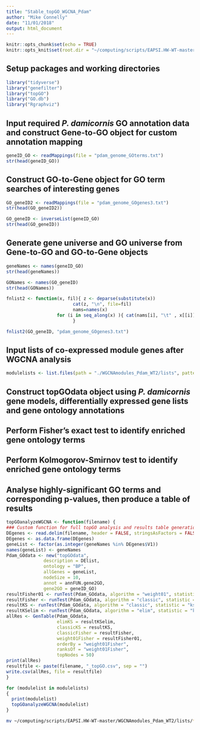 ```yaml
---
title: "Stable_topGO_WGCNA_Pdam"
author: "Mike Connelly"
date: "11/01/2018"
output: html_document
---
```


```r
knitr::opts_chunk$set(echo = TRUE)
knitr::opts_knit$set(root.dir = "~/computing/scripts/EAPSI.HW-WT-master/")
```
## Setup packages and working directories
```r
library("tidyverse")
library("genefilter")
library("topGO")
library("GO.db")
library("Rgraphviz")
```
## Input required *P. damicornis* GO annotation data and construct Gene-to-GO object for custom annotation mapping
```r
geneID_GO <- readMappings(file = "pdam_genome_GOterms.txt")
str(head(geneID_GO))
```
## Construct GO-to-Gene object for GO term searches of interesting genes
```r
GO_geneID2 <- readMappings(file = "pdam_genome_GOgenes3.txt")
str(head(GO_geneID2))
```

```r
GO_geneID <- inverseList(geneID_GO)
str(head(GO_geneID))
```
## Generate gene universe and GO universe from Gene-to-GO and GO-to-Gene objects
```r
geneNames <- names(geneID_GO)
str(head(geneNames))
```
```r
GONames <- names(GO_geneID)
str(head(GONames))
```
```r
fnlist2 <- function(x, fil){ z <- deparse(substitute(x))
                         cat(z, "\n", file=fil)
                         nams=names(x) 
                   for (i in seq_along(x) ){ cat(nams[i], "\t" , x[[i]],"\n", file=fil, append=TRUE) }
                         }
```
```r
fnlist2(GO_geneID, "pdam_genome_GOgenes3.txt")
```

## Input lists of co-expressed module genes after WGCNA analysis
```r
modulelists <- list.files(path = "./WGCNAmodules_Pdam_WT2/lists", pattern = "_ID.txt", full.names = TRUE)
```
## Construct topGOdata object using *P. damicornis* gene models, differentially expressed gene lists and gene ontology annotations
## Perform Fisher's exact test to identify enriched gene ontology terms
## Perform Kolmogorov-Smirnov test to identify enriched gene ontology terms
## Analyse highly-significant GO terms and corresponding p-values, then produce a table of results
```r
topGOanalyzeWGCNA <- function(filename) {
### Custom function for full topGO analysis and results table generation
DEgenes <- read.delim(filename, header = FALSE, stringsAsFactors = FALSE)
DEgenes <- as.data.frame(DEgenes)
geneList <- factor(as.integer(geneNames %in% DEgenes$V1))
names(geneList) <- geneNames
Pdam_GOdata <- new("topGOdata",
              description = DElist,
              ontology = "BP",
              allGenes = geneList,
              nodeSize = 10,
              annot = annFUN.gene2GO,
              gene2GO = geneID_GO)
resultFisher01 <- runTest(Pdam_GOdata, algorithm = "weight01", statistic = "fisher")
resultFisher <- runTest(Pdam_GOdata, algorithm = "classic", statistic = "fisher")
resultKS <- runTest(Pdam_GOdata, algorithm = "classic", statistic = "ks")
resultKSelim <- runTest(Pdam_GOdata, algorithm = "elim", statistic = "ks")
allRes <- GenTable(Pdam_GOdata, 
                   elimKS = resultKSelim,
                   classicKS = resultKS,
                   classicFisher = resultFisher,
                   weight01Fisher = resultFisher01,
                   orderBy = "weight01Fisher", 
                   ranksOf = "weight01Fisher", 
                   topNodes = 50)
print(allRes)
resultfile <- paste(filename, "_topGO.csv", sep = "")
write.csv(allRes, file = resultfile)
}
```
```r
for (modulelist in modulelists)
{
  print(modulelist)
  topGOanalyzeWGCNA(modulelist)
}
```
```bash
mv ~/computing/scripts/EAPSI.HW-WT-master/WGCNAmodules_Pdam_WT2/lists/*.csv ~/computing/scripts/EAPSI.HW-WT-master/WGCNAmodules_Pdam_WT2/topGO
```

